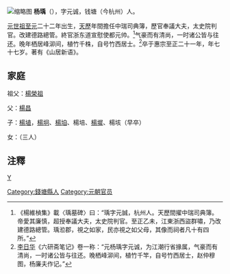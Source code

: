 [[File:元太史杨瑀翰林张翥等人莲花峰题刻.jpg|缩略图]]
'''杨瑀'''（{{bd|1285年||1361年}}），字元诚，钱塘（今杭州）人。

[[元世祖|元世祖]][[至元_(忽必烈)|至元]]二十二年出生，[[天歷|天歷]]年間擔任中瑞司典簿，歷官奉議大夫，太史院判官。改建德路總管。終官浙东道宣慰使都元帅。<ref>《楊維楨集》載〈瑀墓碑〉曰：“瑀字元誠，杭州人。天歷間擢中瑞司典簿。帝愛其廉慎，超授奉議大夫，太史院判官。至正乙未，江東浙西盜群嘯，乃改建德路總管。瑀涖郡，視之如家，民亦視之如父母，其像而祠者凡十有四所。”</ref>气豪而有清尚，一时诸公皆与往还。晚年栖居峰泖间，植竹千株，自号竹西居士。<ref>[[李日华|李日华]]《六研斋笔记》卷一称：“元杨瑀字元诚，为江潮行省掾属，气豪而有清尚，一时诸公皆与往还。晚栖峰泖间，植竹千竿，自号竹西居士，赵仲穆图，杨廉夫作记。”</ref>卒于惠宗至正二十一年，年七十七岁。著有《山居新语》。
== 家庭 ==
祖父：[[楊榮祖|楊榮祖]]

父：[[楊昌_(宋朝官員)|楊昌]]

子：[[楊埴|楊埴]]，[[楊坰|楊坰]]、[[楊垍|楊垍]]、楊培、[[楊墀|楊墀]]、楊垓（早卒）

女：（三人）

==注釋==
{{reflist}}
[[category:元朝作家|Y]]
[[Category:錢塘縣人|Category:錢塘縣人]]
[[Category:元朝官员|Category:元朝官员]]